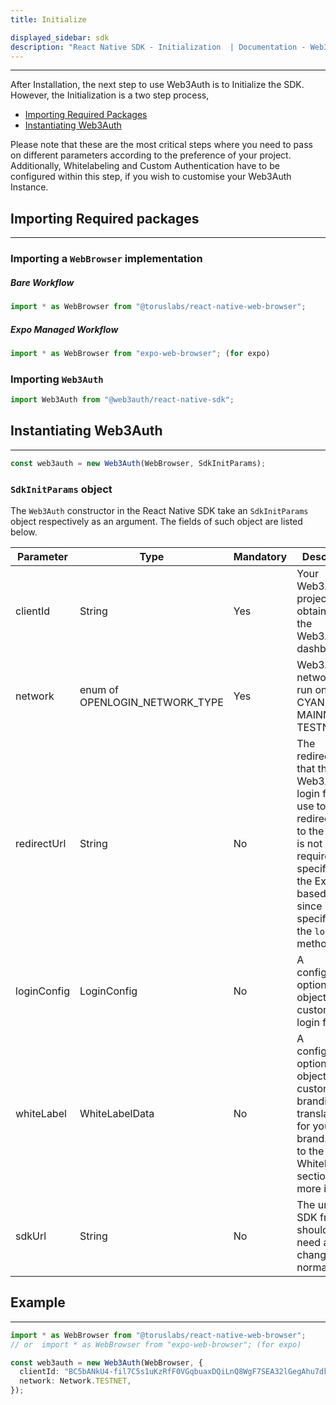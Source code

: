 ```yaml
---
title: Initialize

displayed_sidebar: sdk
description: "React Native SDK - Initialization  | Documentation - Web3Auth"
---
```


---

After Installation, the next step to use Web3Auth is to Initialize the SDK. However, the Initialization is a two step process,

- [Importing Required Packages](#importing-required-packages)
- [Instantiating Web3Auth](#instantiating-web3auth)

Please note that these are the most critical steps where you need to pass on different parameters according to the preference of your project.
Additionally, Whitelabeling and Custom Authentication have to be configured within this step, if you wish to customise your Web3Auth Instance.


## Importing Required packages

---

### Importing a `WebBrowser` implementation

##### Bare Workflow

```typescript
import * as WebBrowser from "@toruslabs/react-native-web-browser";
```

##### Expo Managed Workflow

```typescript
import * as WebBrowser from "expo-web-browser"; (for expo)
```

### Importing `Web3Auth`

```typescript
import Web3Auth from "@web3auth/react-native-sdk";
```

## Instantiating Web3Auth

---

```typescript
const web3auth = new Web3Auth(WebBrowser, SdkInitParams);
```

### `SdkInitParams` object

The `Web3Auth` constructor in the React Native SDK take an `SdkInitParams` object respectively as an argument. The fields of such object are listed
below.

| Parameter   | Type                           | Mandatory | Description                                                                                                                                                                                     |
| ----------- | ------------------------------ | --------- | ----------------------------------------------------------------------------------------------------------------------------------------------------------------------------------------------- |
| clientId    | String                         | Yes       | Your Web3Auth project ID obtained from the Web3Auth dashboard                                                                                                                                   |
| network     | enum of OPENLOGIN_NETWORK_TYPE | Yes       | Web3Auth network to run on, either CYAN, MAINNET or TESTNET                                                                                                                                     |
| redirectUrl | String                         | No        | The redirectUrl that the Web3Auth login flow will use to redirect back to the app. It is not required to be specified in the Expo based SDK since it will be specified in the `login()` method. |
| loginConfig | LoginConfig                    | No        | A configuration optional object to customize login flow.                                                                                                                                        |
| whiteLabel  | WhiteLabelData                 | No        | A configuration optional object to customize UI, branding, and translations for your brand. Refer to the WhiteLabeling section for more info.                                                   |
| sdkUrl      | String                         | No        | The url to the SDK frontend, should not need any changes normally.                                                                                                                              |

## Example

---

```typescript
import * as WebBrowser from "@toruslabs/react-native-web-browser";
// or  import * as WebBrowser from "expo-web-browser"; (for expo)

const web3auth = new Web3Auth(WebBrowser, {
  clientId: "BC5bANkU4-fil7C5s1uKzRfF0VGqbuaxDQiLnQ8WgF7SEA32lGegAhu7dk4dZf3Rk397blIvfWytXwsRvs9dOaQ",
  network: Network.TESTNET,
});
```
